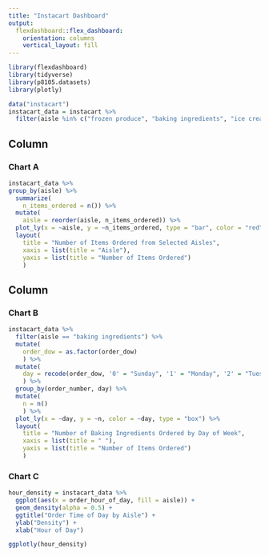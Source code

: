 ```yaml
---
title: "Instacart Dashboard"
output: 
  flexdashboard::flex_dashboard:
    orientation: columns
    vertical_layout: fill
---
```


```r
library(flexdashboard)
library(tidyverse)
library(p8105.datasets)
library(plotly)
```

```r
data("instacart")
instacart_data = instacart %>% 
  filter(aisle %in% c("frozen produce", "baking ingredients", "ice cream ice"))
```

Column {data-width=450}
-----------------------------------------------------------------------

### Chart A

```r
instacart_data %>%
group_by(aisle) %>% 
  summarize(
    n_items_ordered = n()) %>% 
  mutate(
    aisle = reorder(aisle, n_items_ordered)) %>% 
  plot_ly(x = ~aisle, y = ~n_items_ordered, type = "bar", color = "red") %>% 
  layout(
    title = "Number of Items Ordered from Selected Aisles",
    xaxis = list(title = "Aisle"),
    yaxis = list(title = "Number of Items Ordered")
    )
```

Column {data-width=350}
-----------------------------------------------------------------------

### Chart B

```r
instacart_data %>%
  filter(aisle == "baking ingredients") %>% 
  mutate(
    order_dow = as.factor(order_dow)
    ) %>% 
  mutate(
    day = recode(order_dow, '0' = "Sunday", '1' = "Monday", '2' = "Tuesday", '3' = "Wednesday", '4' = "Thursday", '5' = "Friday", '6' = "Saturday")
    ) %>% 
  group_by(order_number, day) %>% 
  mutate(
    n = n()
    ) %>% 
  plot_ly(x = ~day, y = ~n, color = ~day, type = "box") %>% 
  layout(
    title = "Number of Baking Ingredients Ordered by Day of Week",
    xaxis = list(title = " "),
    yaxis = list(title = "Number of Items Ordered")
    )
```

### Chart C

```r
hour_density = instacart_data %>%
  ggplot(aes(x = order_hour_of_day, fill = aisle)) +
  geom_density(alpha = 0.5) +
  ggtitle("Order Time of Day by Aisle") +
  ylab("Density") +
  xlab("Hour of Day")

ggplotly(hour_density)
  
```

